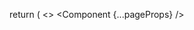 
  return (
    <>
      <Component {...pageProps} />
      <Script
        id="umami"
        data-website-id="39e22d92-2b6d-480d-bbba-28549a348027"
        src="https://umami.langfuse.com/umm.js"
      />
    </>
  );
}
